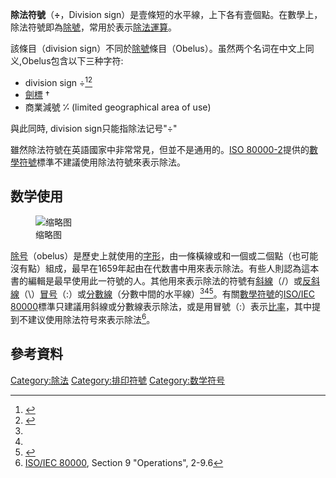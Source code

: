 {{About|狹義的"÷"符號(Division sign)|其他變體|除号|section=yes}}
'''除法符號'''（'''÷'''，Division sign）是壹條短的水平線，上下各有壹個點。在數學上，除法符號即為[[除號|除號]]，常用於表示[[除法|除法運算]]。

該條目（division sign）不同於[[除號|除號]]條目（Obelus）。虽然两个名词在中文上同义,Obelus包含以下三种字符:
* division sign ÷<ref name="mathvault">{{Cite web|date=2020-03-01|title=Compendium of Mathematical Symbols|url=https://mathvault.ca/hub/higher-math/math-symbols/|access-date=2020-08-26|website=Math Vault|language=en-US|archive-date=2020-12-06|archive-url=https://web.archive.org/web/20201206071910/https://mathvault.ca/hub/higher-math/math-symbols/|dead-url=no}}</ref><ref name="wolframalpha">{{Cite web|last=Weisstein|first=Eric W.|title=Division|url=https://mathworld.wolfram.com/Division.html|access-date=2020-08-26|website=mathworld.wolfram.com|language=en|archive-date=2021-05-12|archive-url=https://web.archive.org/web/20210512060233/https://mathworld.wolfram.com/Division.html|dead-url=no}}</ref>
* [[劍標|劍標]] †
* 商業減號 ⁒ (limited geographical area of use)
與此同時, division sign只能指除法记号"÷"

雖然除法符號在英語國家中非常常見，但並不是通用的。[[ISO/IEC_80000|ISO 80000-2]]提供的[[數學符號|數學符號]]標準不建議使用除法符號來表示除法。

== 数学使用 ==
[[File:Skjermbilete_2012-11-03_kl._02.48.36.png|缩略图]]

[[除号|除号]]（obelus）是歷史上就使用的[[字形|字形]]，由一條橫線或和一個或二個點（也可能沒有點）組成，最早在1659年起由{{link-en|Johann Rehn}}在代数書{{lang|de|Teutsche Algebra|Teutsche Algebra}}中用來表示除法。有些人則認為這本書的編輯{{link-en|John Pell}}是最早使用此一符號的人。其他用來表示除法的符號有[[斜線|斜線]]（/）或[[反斜線|反斜線]]（\）[[冒号|冒号]]（:）或[[分數|分數線]]（分數中間的水平線）<ref name="mathvault" /><ref name="wolframalpha" /><ref>{{Cite web|title=Division|url=https://www.mathsisfun.com/numbers/division.html|access-date=2020-08-26|website=www.mathsisfun.com|archive-date=2021-04-18|archive-url=https://web.archive.org/web/20210418133835/https://www.mathsisfun.com/numbers/division.html|dead-url=no}}</ref>。有關[[數學符號|數學符號]]的[[ISO/IEC_80000|ISO/IEC 80000]]標準只建議用斜線或分數線表示除法，或是用冒號（:）表示[[比率|比率]]，其中提到不建议使用除法符号來表示除法<ref name=ISO>[[ISO/IEC_80000|ISO/IEC 80000]], Section 9 "Operations", 2-9.6</ref>。
==參考資料==
{{reflist}}
[[Category:除法|Category:除法]]
[[Category:排印符號|Category:排印符號]]
[[Category:数学符号|Category:数学符号]]